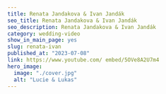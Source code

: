 ---
title: Renata Jandakova & Ivan Jandák
seo_title: Renata Jandakova & Ivan Jandák
seo_description: Renata Jandakova & Ivan Jandák
category: wedding-video
show_in_main_page: yes
slug: renata-ivan
published_at: "2023-07-08"
link: https://www.youtube.com/ embed/5OVe8A2U7m4
hero_image:
  image: "./cover.jpg"
  alt: "Lucie & Lukas"
---
